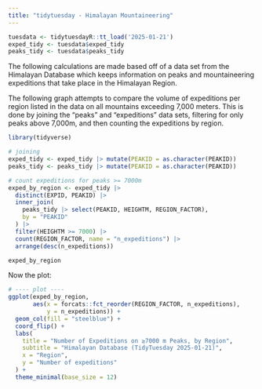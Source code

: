 ```yaml
---
title: "tidytuesday - Himalayan Mountaineering"
---
```


```r

tuesdata <- tidytuesdayR::tt_load('2025-01-21')
exped_tidy <- tuesdata$exped_tidy
peaks_tidy <- tuesdata$peaks_tidy
```

The following calculations are made based off of a data set from the Himalayan Database which keeps information on peaks and mountaineering expeditions that take place in the Himalayan Region.

The following graph attempts to compare the volume of expeditions per region listed in the data on all mountains exceeding 7,000 meters. This is done by joining the "peaks" and "expeditions" data sets, filtering for only peaks above 7,000m, and then counting the expeditions by region. \

```r
library(tidyverse)

# joining
exped_tidy <- exped_tidy |> mutate(PEAKID = as.character(PEAKID))
peaks_tidy <- peaks_tidy |> mutate(PEAKID = as.character(PEAKID))

# count expeditions for peaks >= 7000m 
exped_by_region <- exped_tidy |>
  distinct(EXPID, PEAKID) |>  
  inner_join(
    peaks_tidy |> select(PEAKID, HEIGHTM, REGION_FACTOR),
    by = "PEAKID"
  ) |>
  filter(HEIGHTM >= 7000) |>
  count(REGION_FACTOR, name = "n_expeditions") |>
  arrange(desc(n_expeditions))

exped_by_region

```

Now the plot:

```r
# ---- plot ----
ggplot(exped_by_region,
       aes(x = forcats::fct_reorder(REGION_FACTOR, n_expeditions),
           y = n_expeditions)) +
  geom_col(fill = "steelblue") +
  coord_flip() +
  labs(
    title = "Number of Expeditions on ≥7000 m Peaks, by Region",
    subtitle = "Himalayan Database (TidyTuesday 2025-01-21)",
    x = "Region",
    y = "Number of expeditions"
  ) +
  theme_minimal(base_size = 12)
```
